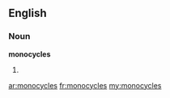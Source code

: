 ==English==

===Noun===
'''monocycles'''

# {{plural of|monocycle}}

[[ar:monocycles]]
[[fr:monocycles]]
[[my:monocycles]]